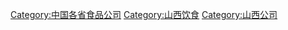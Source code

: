 [[Category:中国各省食品公司|Category:中国各省食品公司]]
[[Category:山西饮食|Category:山西饮食]]
[[Category:山西公司|Category:山西公司]]